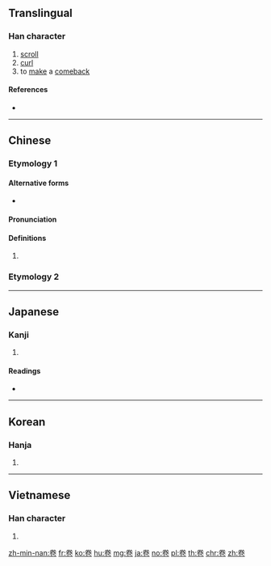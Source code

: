 {{also|巻|捲}}
==Translingual==
{{stroke order|type=animate}}

===Han character===
{{Han char|rn=26|rad=卩|as=06|sn=8|four=90712|canj=FQSU}}

# [[scroll]]
# [[curl]]
# to [[make]] a [[comeback]]

====References====
* {{Han ref|kx=0159.230|dkj=02860|dj=0365.050|hdz=10315.030|uh=5377|ud=21367|bh=A8F7|bd=43255}}

----

==Chinese==

===Etymology 1===
{{zh-forms}}

====Alternative forms====
* {{zh-l|巻}}

====Pronunciation====
{{zh-pron
|m=juàn,quán
|c=gyun2,gyun3,kyun4
|h=pfs=kién
|md=
|mn=kǹg/koàn
|mn_note=kǹg - vernacular, koàn - literary
|w=
|mc=y
|oc=y
|cat=
}}

====Definitions====
{{zh-hanzi}}

# {{rfdef|lang=zh}}

===Etymology 2===
{{zh-see|捲}}

----

==Japanese==

===Kanji===
{{ja-kanji|grade=|rs=卩06}}

# {{defn|lang=ja|sort=卩06}}

====Readings====
* {{ja-readings|goon=[[けん]] (ken)|kanon=[[けん]] (ken)|kanyoon=[[かん]] (kan)|kun=[[まく]] (maku)}}

----

==Korean==

===Hanja===
{{ko-hanja|hangeul=[[권]]|rv=gwon|mr=kwŏn}}

# {{defn|lang=ko|sort=卩06}}

----

==Vietnamese==

===Han character===
{{vi-hantu|quyển, cuốn, quấn|rs=卩06}}

# {{defn|lang=vi|sort=卩06}}

[[zh-min-nan:卷]]
[[fr:卷]]
[[ko:卷]]
[[hu:卷]]
[[mg:卷]]
[[ja:卷]]
[[no:卷]]
[[pl:卷]]
[[th:卷]]
[[chr:卷]]
[[zh:卷]]